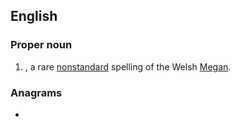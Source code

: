 ==English==

===Proper noun===
{{en-proper noun}}

# {{given name|lang=en|female|from=Welsh}}, a rare [[nonstandard]] spelling of the Welsh [[Megan]].

===Anagrams===
* {{anagrams|en|a=aeggmn|eggman|gagmen}}